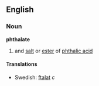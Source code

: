 ==English==
===Noun===
'''phthalate'''
#{{chemistry}} and [[salt]] or [[ester]] of [[phthalic acid]]

====Translations====
*Swedish: [[ftalat]] ''c''